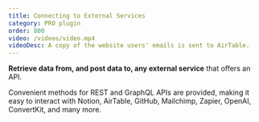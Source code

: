 ```yaml
---
title: Connecting to External Services
category: PRO plugin
order: 800
video: /videos/video.mp4
videoDesc: A copy of the website users' emails is sent to AirTable.
---
```


**Retrieve data from, and post data to, any external service** that offers an API.

Convenient methods for REST and GraphQL APIs are provided, making it easy to interact with Notion, AirTable, GitHub, Mailchimp, Zapier, OpenAI, ConvertKit, and many more.

